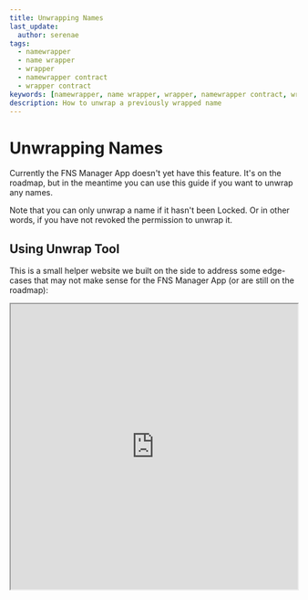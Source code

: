 ---
title: Unwrapping Names
last_update:
  author: serenae
tags:
  - namewrapper
  - name wrapper
  - wrapper
  - namewrapper contract
  - wrapper contract
keywords: [namewrapper, name wrapper, wrapper, namewrapper contract, wrapper contract]
description: How to unwrap a previously wrapped name
---

# Unwrapping Names

Currently the FNS Manager App doesn't yet have this feature. It's on the roadmap, but in the meantime you can use this guide if you want to unwrap any names.

Note that you can only unwrap a name if it hasn't been <Link to="/dev-basics/namewrapper/states#locked">Locked</Link>. Or in other words, if you have not revoked the permission to unwrap it.

## Using Unwrap Tool

This is a small helper website we built on the side to address some edge-cases that may not make sense for the FNS Manager App (or are still on the roadmap):

<BrowserWindow url="https://ens-misctools.vercel.app/unwrap/">
  <div style={{'background':'#F7F7F7'}}>
    <iframe src="https://ens-misctools.vercel.app/unwrap#embedded" width="100%" height="500px"/>
  </div>
</BrowserWindow>

Enter the name you want to unwrap and it will automatically send the correct transaction to your wallet.

## Using the contract directly

If you want to invoke the unwrap contract methods directly, then follow the instructions in this section. The actual method to call will be different depending on whether it's a .fil second-level name, or any other name.

### For .fil 2LDs

You will need:
 - The **labelhash** for your .fil name, in hexadecimal format. See here for instructions: <Link to="/dev-basics/namehash#generating-a-labelhash">Generating a Labelhash</Link>
   - Example: If your name is `name.fil`, then you will calculate the labelhash for `name`.

You can interact directly with the Name Wrapper contract on Etherscan: https://etherscan.io/address/0xd4416b13d2b3a9abae7acd5d6c2bbdbe25686401#writeContract#F23

<BrowserWindow url="etherscan.io">
  <Image img="/img/etherscan-connect-wallet.jpg"/>
</BrowserWindow>

At the top, click on "Connect to Web3" to connect your wallet. Then scroll down and expand the `unwrapETH2LD` method:

<BrowserWindow url="etherscan.io">
  <Image img="/img/namewrapper-howto-unwrap1.jpg"/>
</BrowserWindow>

Enter the three fields:
 - **labelhash:** The <Link to="/dev-basics/namehash#generating-a-labelhash">labelhash</Link> for the name.
 - **registrant:** The owner of the name. Enter your address.
 - **controller:** The manager of the name. Enter your address.

Then click on "Write" to send the transaction to your wallet.

### For any other name

You will need:
 - The **namehash** for the parent name, in hexadecimal format. See here for instructions: <Link to="/dev-basics/namehash#generating-a-namehash">Generating a Namehash</Link>
   - Example: If your name is `sub.name.fil`, then you will calculate the namehash for `name.fil`.
   - Example: If your name is `domain.xyz`, then you will calculate the namehash for `xyz`.
 - The **labelhash** for your name, in hexadecimal format. See here for instructions: <Link to="/dev-basics/namehash#generating-a-labelhash">Generating a Labelhash</Link>
   - Example: If your name is `sub.name.fil`, then you will calculate the labelhash for `sub`.
   - Example: If your name is `domain.xyz`, then you will calculate the labelhash for `domain`.

You can interact directly with the Name Wrapper contract on Etherscan: https://etherscan.io/address/0xd4416b13d2b3a9abae7acd5d6c2bbdbe25686401#writeContract#F22

<BrowserWindow url="etherscan.io">
  <Image img="/img/etherscan-connect-wallet.jpg"/>
</BrowserWindow>

At the top, click on "Connect to Web3" to connect your wallet. Then scroll down and expand the `unwrap` method:

<BrowserWindow url="etherscan.io">
  <Image img="/img/namewrapper-howto-unwrap2.jpg"/>
</BrowserWindow>

Enter the three fields:
 - **parentNode:** The <Link to="/dev-basics/namehash#generating-a-namehash">namehash</Link> for the parent name.
 - **labelhash:** The <Link to="/dev-basics/namehash#generating-a-labelhash">labelhash</Link> for the name.
 - **controller:** The manager of the name. Enter your address.

Then click on "Write" to send the transaction to your wallet.
